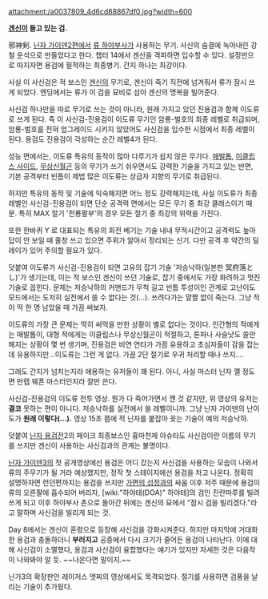 attachment:/a0037809_4d6cd88867df0.jpg?width=600

'''[[겐신]]이 들고 있는 검.'''


邪神剣. [[닌자 가이덴2]]편에서 [[류 하야부사]]가 사용하는 무기. 사신의 숨결에 녹아내린 강철 운석으로 만들었다고 한다. 챕터 14에서 겐신을 격파하면 입수할 수 있다. 설정만으로 따지자면 용검에 필적하는 최종병기. 간지 하나는 최강이다. 

사실 이 사신검은 적 보스인 [[겐신]]의 무기로, 겐신이 죽기 직전에 넘겨줘서 류가 잠시 쓰게 되었다. 엔딩에서는 류가 이 검을 묘비로 삼아 겐신의 명복을 빌어준다.

사신검 하나만을 따로 무기로 쓰는 것이 아니라, 원래 가지고 있던 진용검과 함께 이도류로 쓰게 된다. 즉 이 사신검-진용검이 이도류 무기인 암룡-벌호의 최종 레벨로 취급되며, 암룡-벌호를 전혀 업그레이드 시키지 않았어도 사신검을 입수한 시점에서 최종 레벨이 된다. 용검도 진용검이 각성하는 순간 레벨4가 된다.

성능 면에서는, 이도류 특유의 동작이 많아 다루기가 쉽지 않은 무기다. [[매발톱]], [[이클립스 사이드]], [[무상신월곤]] 등의 무기가 쓰기 쉬우면서도 강력한 기술을 가지고 있는 반면, 기본 공격부터 빈틈이 제법 많은 이도류는 상급자 지향의 무기로 취급된다.

하지만 특유의 동작 및 기술에 익숙해지면 어느 정도 강력해지는데, 사실 이도류가 최종 레벨인 사신검-진용검이 되면 단순 공격력 면에서는 모든 무기 중 최강 클래스이기 때문. 특히 MAX 절기 '천룡팔부'의 경우 모든 절기 중 최강의 위력을 가진다.

또한 한바퀴 Y 로 대표되는 특유의 회전 베기는 기술 내내 무적시간이고 공격력도 높아 답이 안 보일 때 줄창 쓰고 있으면 주위가 알아서 정리되는 신기. 다만 공격 후 약간의 딜레이가 있어 주의할 필요가 있다.

덧붙여 이도류가 사신검-진용검이 되면 고유의 잡기 기술 '저승낙하(일본판 冥府落とし)'가 생기는데, 이는 적 보스인 겐신이 쓰던 기술로, 잡기 중에서도 가장 화려하고 멋진 기술로 꼽힌다. 문제는 저승낙하의 커맨드가 무척 길고 빈틈 투성이인 관계로 고난이도 모드에서는 도저히 실전에서 쓸 수 없다는 것(…). 쓰려다가는 얄짤 없이 죽는다. 그냥 적이 딱 한 명 남았을 때 가끔 써보자.

이도류의 가장 큰 문제는 딱히 써먹을 만한 상황이 별로 없다는 것이다. 인간형의 적에게는 매발톱이, 대형 적에게는 이클립스나 무상신월곤이 적절하고, 톤파나 사슬낫도 쓸만해지는 상황이 몇 번 생기며, 진용검은 비연 연타가 가끔 유용하고 초심자들이 감을 잡는데 유용하지만…이도류는 그런 게 없다. 가끔 2단 절기로 우귀 처리할 때나 쓰지….

그래도 간지가 넘치는지라 애용하는 유저들이 꽤 된다. 아니, 사실 마스터 닌자 깰 정도면 만렙 웨폰 마스터인지라 잘만 쓴다.

{{{#!html
<object width="560" height="349"><param name="movie" value="http://www.youtube.com/v/j_vKlrTHZvk?fs=1&amp;hl=ko_KR&amp;rel=0"></param><param name="allowFullScreen" value="true"></param><param name="allowscriptaccess" value="always"></param><embed src="http://www.youtube.com/v/j_vKlrTHZvk?fs=1&amp;hl=ko_KR&amp;rel=0" type="application/x-shockwave-flash" width="560" height="349" allowscriptaccess="always" allowfullscreen="true"></embed></object>}}}

사신검-진용검의 이도류 전투 영상. 뭔가 다 죽어가면서 깬 것 같지만, 위 영상의 유저는 '''결코''' 못하는 편이 아니다. 저승낙하를 실전에서 쓸 레벨이니까. 그냥 닌자 가이덴의 난이도가 '''원래 이렇다(…).''' 영상 15초 쯤에 적 닌자를 붙잡아 꽂는 기술이 예의 저승낙하.

덧붙여 [[닌자 용검전]]2의 페이크 최종보스인 흉마천제 아슈타도 사신검이란 이름의 무기를 쓰지만 겐신이 사용하는 사신검과의 관계는 불명이다.

[[닌자 가이덴3]]의 첫 공개영상에선 용검은 어디 갔는지 사신검을 사용하는 모습이 나와서 류의 주무기가 될 거라 예상했지만, 정작 첫 스테이지에선 용검을 차고 나온다. 정확히 설명하자면 런던편까지는 용검을 쓰지만 [[가면의 섭정]]과의 싸움 이후 저주 때문에 용검이 류의 오른팔에 흡수되어 버리자, [wiki:"하야테(DOA)" 하야테]의 검인 진란마루를 빌려쓰게 되고 이후 하야부사 촌으로 돌아간 뒤에는 겐신의 묘에서 "잠시 검을 빌리겠다."라고 말하며 사신검을 빌리게 되는 것.

Day 8에서는 겐신이 혼령으로 등장해 사신검을 강화시켜준다. 하지만 마지막에 거대화한 용검과 충돌하더니 '''부러지고''' 공중에서 다시 크기가 줄어든 용검이 나타난다. 이에 대해 사신검이 소멸했다, 용검과 사신검이 융합했다는 얘기가 있지만 자세한 것은 다음작이 나와봐야 알 듯. ~~나온다면 말이지.~~

닌가3의 확장판인 레이저스 엣찌의 영상에서도 목격되었다. 절기를 사용하면 검풍을 날리는 기술이 추가됬다.
